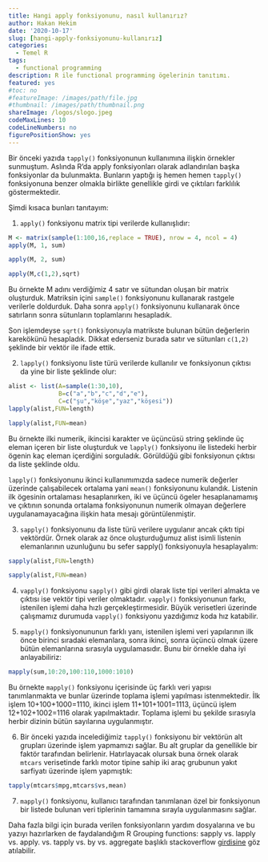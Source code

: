 ```yaml
---
title: Hangi apply fonksiyonunu, nasıl kullanırız?
author: Hakan Hekim
date: '2020-10-17'
slug: [hangi-apply-fonksiyonunu-kullanırız]
categories:
  - Temel R
tags:
  - functional programming
description: R ile functional programming ögelerinin tanıtımı.
featured: yes
#toc: no
#featureImage: /images/path/file.jpg
#thumbnail: /images/path/thumbnail.png
shareImage: /logos/slogo.jpeg
codeMaxLines: 10
codeLineNumbers: no
figurePositionShow: yes
---
```


Bir önceki yazıda `tapply()` fonksiyonunun kullanımına ilişkin örnekler sunmuştum. Aslında R'da apply fonksiyonları olarak adlandırılan başka fonksiyonlar da bulunmakta. Bunların yaptığı iş hemen hemen `tapply()` fonksiyonuna benzer olmakla birlikte genellikle girdi ve çıktıları farklılık göstermektedir.

Şimdi kısaca bunları tanıtayım:

1. `apply()` fonksiyonu matrix tipi verilerde kullanışlıdır:
```r
M <- matrix(sample(1:100,16,replace = TRUE), nrow = 4, ncol = 4)
apply(M, 1, sum)
```

```r
apply(M, 2, sum)
```

```r
apply(M,c(1,2),sqrt)
```

Bu örnekte M adını verdiğimiz 4 satır ve sütundan oluşan bir matrix oluşturduk. Matriksin içini `sample()` fonksiyonunu kullanarak rastgele verilerle doldurduk. Daha sonra `apply()` fonksiyonunu kullanarak önce satırların sonra sütunların toplamlarını hesapladık.

Son işlemdeyse `sqrt()` fonksiyonuyla matrikste bulunan bütün değerlerin karekökünü hesapladık. Dikkat ederseniz burada satır ve sütunları `c(1,2)` şeklinde bir vektör ile ifade ettik.

2. `lapply()` fonksiyonu liste türü verilerde kullanılır ve fonksiyonun çıktısı da yine bir liste şeklinde olur:

```r
alist <- list(A=sample(1:30,10), 
              B=c("a","b","c","d","e"),
              C=c("şu","köşe","yaz","köşesi"))
lapply(alist,FUN=length)
```

```r
lapply(alist,FUN=mean)
```
Bu örnekte ilki numerik, ikincisi karakter ve üçüncüsü string şeklinde üç eleman içeren bir liste oluşturduk ve `lapply()` fonksiyonu ile listedeki herbir ögenin kaç eleman içerdiğini sorguladık. Görüldüğü gibi fonksiyonun çıktısı da liste şeklinde oldu.

`lapply()` fonksiyonunu ikinci kullanımımızda sadece numerik değerler üzerinde çalışabilecek ortalama yani `mean()` fonksiyonunu kulandık. Listenin ilk ögesinin ortalaması hesaplanırken, iki ve üçüncü ögeler hesaplanamamış ve çıktının sonunda ortalama fonksiyonunun numerik olmayan değerlere uygulanamayacağına ilişkin hata mesajı görüntülenmiştir.

3. `sapply()` fonksiyonunu da liste türü verilere uygulanır ancak çıktı tipi vektördür. Örnek olarak az önce oluşturduğumuz alist isimli listenin elemanlarının uzunluğunu bu sefer sapply() fonksiyonuyla hesaplayalım:
```r
sapply(alist,FUN=length)
```

```r
sapply(alist,FUN=mean)
```

4. `vapply()` fonksiyonu `sapply()` gibi girdi olarak liste tipi verileri almakta ve çıktısı ise vektör tipi veriler olmaktadır. `vapply()` fonksiyonunun farkı, istenilen işlemi daha hızlı gerçekleştirmesidir. Büyük verisetleri üzerinde çalışmamız durumuda `vapply()` fonksiyonu yazdığımız koda hız katabilir.

5. `mapply()` fonksiyonununun farklı yanı, istenilen işlemi veri yapılarının ilk önce birinci sıradaki elemanlara, sonra ikinci, sonra üçüncü olmak üzere bütün elemanlarına sırasıyla uygulamasıdır. Bunu bir örnekle daha iyi anlayabiliriz:

```r
mapply(sum,10:20,100:110,1000:1010)
```

Bu örnekte `mapply()` fonksiyonu içerisinde üç farklı veri yapısı tanımlanmakta ve bunlar üzerinde toplama işlemi yapılması istenmektedir. İlk işlem 10+100+1000=1110, ikinci işlem 11+101+1001=1113, üçüncü işlem 12+102+1002=1116 olarak yapılmaktadır. Toplama işlemi bu şekilde sırasıyla herbir dizinin bütün sayılarına uygulanmıştır.

6. Bir önceki yazıda incelediğimiz `tapply()` fonksiyonu bir vektörün alt grupları üzerinde işlem yapmamızı sağlar. Bu alt gruplar da genellikle bir faktör tarafından belirlenir. Hatırlayacak olursak buna örnek olarak `mtcars` verisetinde farklı motor tipine sahip iki araç grubunun yakıt sarfiyatı üzerinde işlem yapmıştık:

```r
tapply(mtcars$mpg,mtcars$vs,mean)
```

7. `mapply()` fonksiyonu, kullanıcı tarafından tanımlanan özel bir fonksiyonun bir listede bulunan veri tiplerinin tamamına sırayla uygulanmasını sağlar.

Daha fazla bilgi için burada verilen fonksiyonların yardım dosyalarına ve bu yazıyı hazırlarken de faydalandığım R Grouping functions: sapply vs. lapply vs. apply. vs. tapply vs. by vs. aggregate başlıklı stackoverflow [girdisine](https://stackoverflow.com/questions/3505701/grouping-functions-tapply-by-aggregate-and-the-apply-family) göz atılabilir.
